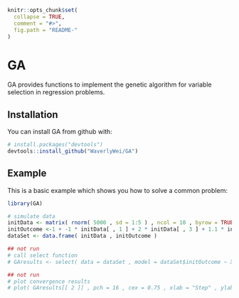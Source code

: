 
<!-- README.md is generated from README.Rmd. Please edit that file -->

```r
knitr::opts_chunk$set(
  collapse = TRUE,
  comment = "#>",
  fig.path = "README-"
)
```

# GA

GA provides functions to implement the genetic algorithm for variable selection in regression problems.

## Installation

You can install GA from github with:

```r
# install.packages("devtools")
devtools::install_github("WaverlyWei/GA")
```

## Example

This is a basic example which shows you how to solve a common problem:

```r
library(GA)

# simulate data
initData <- matrix( rnorm( 5000 , sd = 1:5 ) , ncol = 10 , byrow = TRUE )
initOutcome <-1 + -1 * initData[ , 1 ] + 2 * initData[ , 3 ] + 1.1 * initData[ , 5 ] + 2.7 * initData[ , 3] * initData[ , 5 ]
dataSet <- data.frame( initData , initOutcome )

## not run
# call select function
# GAresults <- select( data = dataSet , model = dataSet$initOutcome ~ X1 + X3 + X5 + X3:X5 + X7 + X9)

## not run
# plot convergence results
# plot( GAresults[[ 2 ]] , pch = 16 , cex = 0.75 , xlab = "Step" , ylab = "Convergene Criterion")
```
